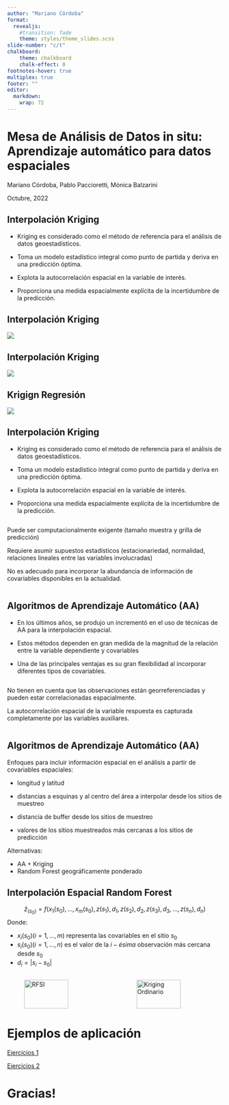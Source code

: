```yaml
---
author: "Mariano Córdoba"
format: 
  revealjs:
    #transition: fade
    theme: styles/theme_slides.scss
slide-number: "c/t"
chalkboard:
    theme: chalkboard
    chalk-effect: 0
footnotes-hover: true
multiplex: true
footer: ""
editor: 
  markdown: 
    wrap: 72
---
```


# Mesa de Análisis de Datos in situ: Aprendizaje automático para datos espaciales

Mariano Córdoba, Pablo Paccioretti, Mónica Balzarini

Octubre, 2022


## Interpolación Kriging


-   Kriging es considerado como el método de referencia para el análisis de datos geoestadísticos.

-   Toma un modelo estadístico integral como punto de partida y deriva en una predicción óptima.

-   Explota la autocorrelación espacial en la variable de interés.

-   Proporciona una medida espacialmente explícita de la incertidumbre de la predicción.

    
## Interpolación Kriging

![](img/AA_1_kriging.jpg){fig-align="center"}

## Interpolación Kriging

![](img/AA_2_kriging.jpg){fig-align="center"}

## Krigign Regresión

![](img/AA_4_RK.jpg){fig-align="center"}

## Interpolación Kriging


-   Kriging es considerado como el método de referencia para el análisis de datos geoestadísticos.

-   Toma un modelo estadístico integral como punto de partida y deriva en una predicción óptima.

-   Explota la autocorrelación espacial en la variable de interés.

-   Proporciona una medida espacialmente explícita de la incertidumbre de la predicción.

::: columns
::: {.column width="70%"}
::: {.fragment .fade-in-then-out}
::: {.callout-warning appearance="simple"}
Puede ser computacionalmente exigente (tamaño muestra y grilla de predicción) 
:::

::: {.callout-warning appearance="simple"}
Requiere asumir supuestos estadísticos (estacionariedad, normalidad, relaciones lineales entre las variables involucradas)
:::

::: {.callout-warning appearance="simple"}
No es adecuado para incorporar la abundancia de información de covariables disponibles en la actualidad. 
:::
:::
:::
:::


## Algoritmos de Aprendizaje Automático (AA)

-   En los últimos años, se produjo un incrementó en el uso de técnicas de AA para la interpolación espacial. 

-   Estos métodos dependen en gran medida de la magnitud de la relación entre la variable dependiente y covariables

-   Una de las principales ventajas es su gran flexibilidad al incorporar diferentes tipos de covariables.



::: columns
::: {.column width="70%"}
::: {.fragment .fade-in-then-out}
::: {.callout-note appearance="simple"}
No tienen en cuenta que las observaciones están georreferenciadas y pueden estar correlacionadas espacialmente. 
:::

::: {.callout-caution appearance="simple"}
La autocorrelación espacial de la variable respuesta es capturada completamente por las variables auxiliares.
:::
:::
:::
:::

## Algoritmos de Aprendizaje Automático (AA)
Enfoques para incluir información espacial en el análisis a partir de covariables espaciales:

-   longitud y latitud

-   distancias a esquinas y al centro del área a interpolar desde los sitios de muestreo

-   distancia de buffer desde los sitios de muestreo

::: {.fragment .highlight-red}
-   valores de los sitios muestreados más cercanas a los sitios de predicción
:::

Alternativas:

-   AA + Kriging 
-   Random Forest geográficamente ponderado

## Interpolación Espacial Random Forest 

$$\hat{z}_{(s_0)} = f \big(x_{1} (s_{0}),\dots,x_m(s_0),z(s_1),d_1,z(s_2),d_2,z(s_3),d_3,\dots,z(s_n),d_n \big)$$
Donde:

-   $x_i(s_0) (i = 1,\dots,m)$ representa las covariables en el sitio $s_0$
-   $s_i(s_0) (i = 1,\dots,n)$ es el valor de la $i-ésima$ observación más cercana desde $s_0$
-   $d_i=|s_i-s_0|$


:::: {.columns}

::: {.column width="40%"}



![RFSI](img/AA_5_mapaRFSI.jpg){width=80% height=90%}

:::

::: {.column width="40%"}



![Kriging Ordinario](img/AA_5_mapaKO.jpg){width=80% height=90%}

:::

::::



# Ejemplos de aplicación {background-color="#546e7a"}

[Ejercicios 1](docs/Ej01_AA.html){preview-link="true"}

[Ejercicios 2](docs/Ej02_rinde.html){preview-link="true"}


# Gracias!


